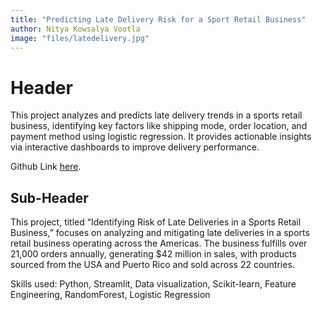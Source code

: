 ```yaml
---
title: "Predicting Late Delivery Risk for a Sport Retail Business"
author: Nitya Kowsalya Vootla
image: "files/latedelivery.jpg"
---
```


# Header

This project analyzes and predicts late delivery trends in a sports retail business, identifying key factors like shipping mode, order location, and payment method using logistic regression. It provides actionable insights via interactive dashboards to improve delivery performance.

Github Link [here](https://github.com/rsm-kvootla/DataCo).


## Sub-Header
This project, titled "Identifying Risk of Late Deliveries in a Sports Retail Business," focuses on analyzing and mitigating late deliveries in a sports retail business operating across the Americas. The business fulfills over 21,000 orders annually, generating $42 million in sales, with products sourced from the USA and Puerto Rico and sold across 22 countries.

Skills used: Python, Streamlit, Data visualization, Scikit-learn, Feature Engineering, RandomForest, Logistic Regression
